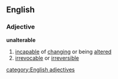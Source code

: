 ==English==
===Adjective===
'''unalterable'''
#[[incapable]] of [[changing]] or being [[altered]]
#[[irrevocable]] or [[irreversible]]
[[category:English adjectives]]